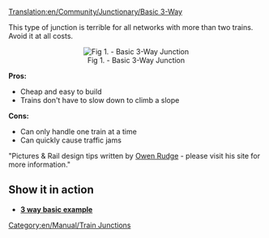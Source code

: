 [[Translation:en/Community/Junctionary/Basic 3-Way]]
{{en/Community/Junctionary/Navigation}}

This type of junction is terrible for all networks with more than two trains. Avoid it at all costs.

<center>[[File:en/Community/Junctionary/3way basic3.png|center|frame|Fig 1. - Basic 3-Way Junction]]</center>


'''Pros:'''

*Cheap and easy to build
*Trains don't have to slow down to climb a slope


'''Cons:'''

*Can only handle one train at a time
*Can quickly cause traffic jams



"Pictures & Rail design tips written by [http://www.owenrudge.net/TT/ Owen Rudge] - please visit his site for more information."

==Show it in action==
* '''[http://brunetton.tuxfamily.org/autres/openTTD/3way.sav 3 way basic example]''' 

[[Category:en/Manual/Train Junctions]]